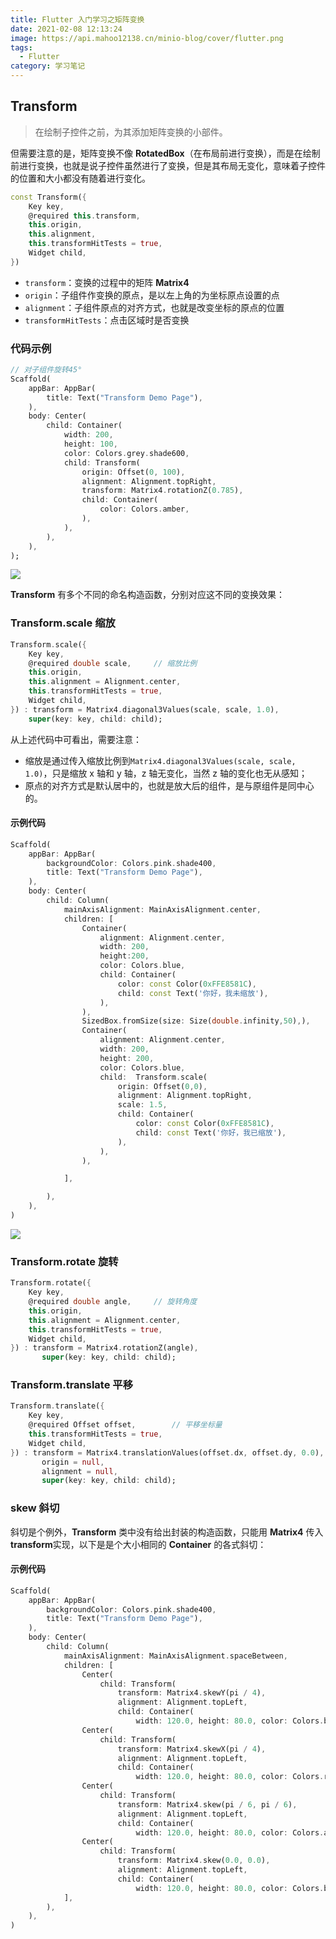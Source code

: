 ```yaml
---
title: Flutter 入门学习之矩阵变换
date: 2021-02-08 12:13:24
image: https://api.mahoo12138.cn/minio-blog/cover/flutter.png
tags:
  - Flutter
category: 学习笔记
---
```


## Transform

> 在绘制子控件之前，为其添加矩阵变换的小部件。

但需要注意的是，矩阵变换不像 **RotatedBox**（在布局前进行变换），而是在绘制前进行变换，也就是说子控件虽然进行了变换，但是其布局无变化，意味着子控件的位置和大小都没有随着进行变化。

```dart
const Transform({
    Key key,
    @required this.transform,
    this.origin,
    this.alignment,
    this.transformHitTests = true,
    Widget child,
})
```

- `transform`：变换的过程中的矩阵 **Matrix4**
- `origin`：子组件作变换的原点，是以左上角的为坐标原点设置的点
- `alignment`：子组件原点的对齐方式，也就是改变坐标的原点的位置
- `transformHitTests`：点击区域时是否变换

### 代码示例

```dart
// 对子组件旋转45°
Scaffold(
    appBar: AppBar(
        title: Text("Transform Demo Page"),
    ),
    body: Center(
        child: Container(
            width: 200,
            height: 100,
            color: Colors.grey.shade600,
            child: Transform(
                origin: Offset(0, 100),
                alignment: Alignment.topRight,
                transform: Matrix4.rotationZ(0.785),
                child: Container(
                    color: Colors.amber,
                ),
            ),
        ),
    ),
);
```

![](https://api.mahoo12138.cn/minio-blog/20210209230846.jpg)

**Transform** 有多个不同的命名构造函数，分别对应这不同的变换效果：

### Transform.scale 缩放

```dart
Transform.scale({
    Key key,
    @required double scale,     // 缩放比例
    this.origin,
    this.alignment = Alignment.center,
    this.transformHitTests = true,
    Widget child,
}) : transform = Matrix4.diagonal3Values(scale, scale, 1.0),
    super(key: key, child: child);
```

从上述代码中可看出，需要注意：

- 缩放是通过传入缩放比例到`Matrix4.diagonal3Values(scale, scale, 1.0)`，只是缩放 x 轴和 y 轴，z 轴无变化，当然 z 轴的变化也无从感知；
- 原点的对齐方式是默认居中的，也就是放大后的组件，是与原组件是同中心的。

#### 示例代码

```dart
Scaffold(
    appBar: AppBar(
        backgroundColor: Colors.pink.shade400,
        title: Text("Transform Demo Page"),
    ),
    body: Center(
        child: Column(
            mainAxisAlignment: MainAxisAlignment.center,
            children: [
                Container(
                    alignment: Alignment.center,
                    width: 200,
                    height:200,
                    color: Colors.blue,
                    child: Container(
                        color: const Color(0xFFE8581C),
                        child: const Text('你好，我未缩放'),
                    ),
                ),
                SizedBox.fromSize(size: Size(double.infinity,50),),
                Container(
                    alignment: Alignment.center,
                    width: 200,
                    height: 200,
                    color: Colors.blue,
                    child:  Transform.scale(
                        origin: Offset(0,0),
                        alignment: Alignment.topRight,
                        scale: 1.5,
                        child: Container(
                            color: const Color(0xFFE8581C),
                            child: const Text('你好，我已缩放'),
                        ),
                    ),
                ),

            ],

        ),
    ),
)
```

![](https://api.mahoo12138.cn/minio-blog/20210211110346.png)

### Transform.rotate 旋转

```dart
Transform.rotate({
    Key key,
    @required double angle,     // 旋转角度
    this.origin,
    this.alignment = Alignment.center,
    this.transformHitTests = true,
    Widget child,
}) : transform = Matrix4.rotationZ(angle),
       super(key: key, child: child);
```

### Transform.translate 平移

```dart
Transform.translate({
    Key key,
    @required Offset offset,		// 平移坐标量
    this.transformHitTests = true,
    Widget child,
}) : transform = Matrix4.translationValues(offset.dx, offset.dy, 0.0),
       origin = null,
       alignment = null,
       super(key: key, child: child);
```

### skew 斜切

斜切是个例外，**Transform** 类中没有给出封装的构造函数，只能用 **Matrix4** 传入 **transform**实现，以下是是个大小相同的 **Container** 的各式斜切：

#### 示例代码

```dart
Scaffold(
    appBar: AppBar(
        backgroundColor: Colors.pink.shade400,
        title: Text("Transform Demo Page"),
    ),
    body: Center(
        child: Column(
            mainAxisAlignment: MainAxisAlignment.spaceBetween,
            children: [
                Center(
                    child: Transform(
                        transform: Matrix4.skewY(pi / 4),
                        alignment: Alignment.topLeft,
                        child: Container(
                            width: 120.0, height: 80.0, color: Colors.brown))),
                Center(
                    child: Transform(
                        transform: Matrix4.skewX(pi / 4),
                        alignment: Alignment.topLeft,
                        child: Container(
                            width: 120.0, height: 80.0, color: Colors.redAccent))),
                Center(
                    child: Transform(
                        transform: Matrix4.skew(pi / 6, pi / 6),
                        alignment: Alignment.topLeft,
                        child: Container(
                            width: 120.0, height: 80.0, color: Colors.amber))),
                Center(
                    child: Transform(
                        transform: Matrix4.skew(0.0, 0.0),
                        alignment: Alignment.topLeft,
                        child: Container(
                            width: 120.0, height: 80.0, color: Colors.blue))),
            ],
        ),
    ),
)
```
